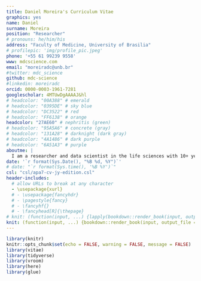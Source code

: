 ```yaml
---
title: Daniel Moreira's Curriculum Vitae
graphics: yes
name: Daniel
surname: Moreira
position: "Researcher"
# pronouns: he/him/his
address: "Faculty of Medicine, University of Brasilia"
# profilepic: 'img/profile_pic.jpeg' 
phone: '+55 61 99239 9558'
www: mdcscience.com
email: "moreiradc@unb.br"
#twitter: mdc_science
github: mdc-science
#linkedin: moreiradc
orcid: 0000-0003-1961-7281
googlescholar: 4MTUwDgAAAAJ&hl
# headcolor: "00A388" # emerald
# headcolor: "0395DE" # sky blue
# headcolor: "DC3522" # red
# headcolor: "FF6138" # orange
headcolor: "27AE60" # nephritis (green)
# headcolor: "95A5A6" # concrete (gray)
# headcolor: "131A28" # darknight (dark gray)
# headcolor: "4A1486" # dark purple
# headcolor: "6A51A3" # purple
aboutme: |
  I am a researcher and data scientist in the life sciences with 10+ years experience in comparative biochemistry and redox biology.
date: '`r format(Sys.Date(), "%B %d, %Y")`'
# date: "`r format(Sys.time(), '%B %Y')`"
csl: "csl/apa7-cv-jy-edition.csl"
header-includes:
  # allow URLs to break at any character
  - \usepackage{xurl}
  # - \usepackage{fancyhdr}
  # - \pagestyle{fancy}
  # - \fancyhf{}
  # - \fancyhead[R]{\thepage}
# knit: (function(input, ...) {lapply(bookdown::render_book(input, output_file = "docs/MoreiraDC_CV", output_format = "all", envir = globalenv(), ...), browseURL)})
knit: (function(input, ...) {bookdown::render_book(input, output_file = "docs/MoreiraDC_CV", output_format = "all", envir = globalenv(), ...)})
---
```


```r
library(knitr)
knitr::opts_chunk$set(echo = FALSE, warning = FALSE, message = FALSE)
library(vitae)
library(tidyverse)
library(vroom)
library(here)
library(glue)
```
